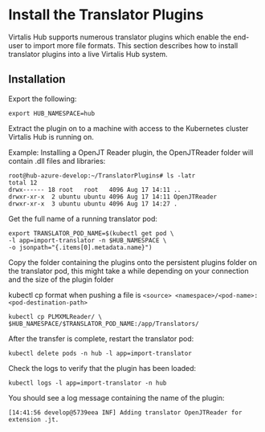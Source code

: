 # Install the Translator Plugins

Virtalis Hub supports numerous translator plugins which enable the end-user to import more file formats. This section describes how to install translator plugins into a live Virtalis Hub system.

## Installation

Export the following:

```
export HUB_NAMESPACE=hub
```

Extract the plugin on to a machine with access to the Kubernetes cluster Virtalis Hub is running on.

Example: Installing a OpenJT Reader plugin, the OpenJTReader folder will contain .dll files and libraries:

```
root@hub-azure-develop:~/TranslatorPlugins# ls -latr
total 12
drwx------ 18 root   root   4096 Aug 17 14:11 ..
drwxr-xr-x  2 ubuntu ubuntu 4096 Aug 17 14:11 OpenJTReader
drwxr-xr-x  3 ubuntu ubuntu 4096 Aug 17 14:27 .
```

Get the full name of a running translator pod:

```
export TRANSLATOR_POD_NAME=$(kubectl get pod \
-l app=import-translator -n $HUB_NAMESPACE \
-o jsonpath="{.items[0].metadata.name}")
```


Copy the folder containing the plugins onto the persistent plugins folder on the translator pod, this might take a while depending on your connection and the size of the plugin folder

kubectl cp format when pushing a file is `<source> <namespace>/<pod-name>:<pod-destination-path>`

```
kubectl cp PLMXMLReader/ \
$HUB_NAMESPACE/$TRANSLATOR_POD_NAME:/app/Translators/
```

After the transfer is complete, restart the translator pod:

```
kubectl delete pods -n hub -l app=import-translator
```

Check the logs to verify that the plugin has been loaded:

```
kubectl logs -l app=import-translator -n hub
```

You should see a log message containing the name of the plugin:

```
[14:41:56 develop@5739eea INF] Adding translator OpenJTReader for extension .jt.
```
‍